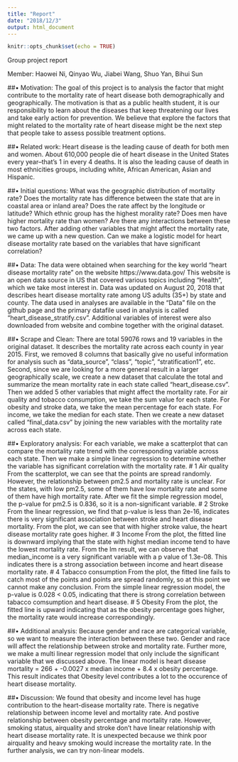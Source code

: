 ```yaml
---
title: "Report"
date: "2018/12/3"
output: html_document
---
```


```r
knitr::opts_chunk$set(echo = TRUE)
```

Group project report

Member: Haowei Ni, Qinyao Wu, Jiabei Wang, Shuo Yan, Bihui Sun 

##• Motivation: 
The goal of this project is to analysis the factor that might contribute to the mortality rate of heart disease both demographically and geographically. The motivation is that as a public health student, it is our responsibility to learn about the diseases that keep threatening our lives and take early action for prevention. We believe that explore the factors that might related to the mortality rate of heart disease might be the next step that people take to assess possible treatment options. 

##•	Related work: 
Heart disease is the leading cause of death for both men and women. About 610,000 people die of heart disease in the United States every year–that’s 1 in every 4 deaths. It is also the leading cause of death in most ethnicities groups, including white, African American, Asian and Hispanic. 

##•	Initial questions: 
What was the geographic distribution of mortality rate? Does the mortality rate has difference between the state that are in coastal area or inland area? Does the rate affect by the longitude or latitude? Which ethnic group has the highest morality rate? Does men have higher mortality rate than women? Are there any interactions between these two factors. After adding other variables that might affect the mortality rate, we came up with a new question. Can we make a logistic model for heart disease mortality rate based on the variables that have significant correlation? 

##•	Data: 
The data were obtained when searching for the key world “heart disease mortality rate” on the website https://www.data.gov/ This website is an open data source in US that covered various topics including “Health”, which we take most interest in. Data was updated on August 20, 2018 that describes heart disease mortality rate among US adults (35+) by state and county. The data used in analyses are available in the “Data” file on the github page and the primary datafile used in analysis is called “heart_disease_stratify.csv”. Additional variables of interest were also downloaded from website and combine together with the original dataset. 

##•	Scrape and Clean: 
There are total 59076 rows and 19 variables in the original dataset. It describes the mortality rate across each county in year 2015. First, we removed 8 columns that basically give no useful information for analysis such as “data_source”, “class”, “topic”, “stratification1”, etc. Second, since we are looking for a more general result in a larger geographically scale, we create a new dataset that calculate the total and summarize the mean mortality rate in each state called “heart_disease.csv”. Then we added 5 other variables that might affect the mortality rate. For air quality and tobacco consumption, we take the sum value for each state. For obesity and stroke data, we take the mean percentage for each state. For income, we take the median for each state. Then we create a new dataset called “final_data.csv” by joining the new variables with the mortality rate across each state. 

##•	Exploratory analysis: 
For each variable, we make a scatterplot that can compare the mortality rate trend with the corresponding variable across each state. Then we make a simple linear regression to determine whether the variable has significant correlation with the mortality rate. # 1 Air quality From the scatterplot, we can see that the points are spread randomly. However, the relationship between pm2.5 and mortality rate is unclear. For the states, with low pm2.5, some of them have low mortality rate and some of them have high mortality rate. After we fit the simple regression model, the p-value for pm2.5 is 0.836, so it is a non-significant variable. # 2 Stroke From the linear regression, we find that p-value is less than 2e-16, indicates there is very significant association between stroke and heart disease mortality. From the plot, we can see that with higher stroke value, the heart disease mortality rate goes higher. # 3 Income From the plot, the fitted line is downward implying that the state with highst median income tend to have the lowest mortality rate. From the lm result, we can observe that median_income is a very significant variable with a p value of 1.3e-08. This indicates there is a strong association between income and heart disease mortality rate. # 4 Tabacco consumption From the plot, the fitted line fails to catch most of the points and points are spread randomly, so at this point we cannot make any conclusion. From the simple linear regression model, the p-value is 0.028 < 0.05, indicating that there is strong correlation between tabacco comsumption and heart disease. # 5 Obesity From the plot, the fitted line is upward indicating that as the obesity percentage goes higher, the mortality rate would increase correspondingly. 

##•	Additional analysis: 
Because gender and race are categorical variable, so we want to measure the interaction between these two. Gender and race will affect the relationship between stroke and mortality rate. Further more, we make a multi linear regression model that only include the significant variable that we discussed above. The linear model is heart disease mortality = 266 + -0.0027 x median income + 8.4 x obesity percentage. 
This result indicates that Obesity level contributes a lot to the occurence of heart disease mortality. 

##•	Discussion: 
We found that obesity and income level has huge contribution to the heart-disease mortality rate. There is negative relationship between income level and mortality rate. And postive relationship between obesity percentage and mortality rate. However, smoking status, airquality and stroke don't have linear relationship with heart disease mortality rate. It is unexpected because we think poor airquality and heavy smoking would increase the mortality rate. In the further analysis, we can try non-linear models.    
